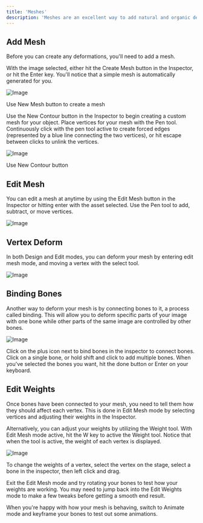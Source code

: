 ```yaml
---
title: 'Meshes'
description: 'Meshes are an excellent way to add natural and organic deformations to raster graphics. Make skin flex, fabric ripple, hair flow, and more.'
---
```


## Add Mesh

Before you can create any deformations, you'll need to add a mesh.

With the image selected, either hit the Create Mesh button in the Inspector, or hit the Enter key. You'll notice that a simple mesh is automatically generated for you.

![Image](/images/editor/manipulating-shapes/3cb11a0f-f2fc-4701-97bd-0f0d06392ce8.webp)

Use New Mesh button to create a mesh

Use the New Contour button in the Inspector to begin creating a custom mesh for your object. Place vertices for your mesh with the Pen tool. Continuously click with the pen tool active to create forced edges (represented by a blue line connecting the two vertices), or hit escape between clicks to unlink the vertices.

![Image](/images/editor/manipulating-shapes/a27c2b17-d3dd-4d09-b779-5bfa02611207.webp)

Use New Contour button

## Edit Mesh

You can edit a mesh at anytime by using the Edit Mesh button in the Inspector or hitting enter with the asset selected. Use the Pen tool to add, subtract, or move vertices.

![Image](/images/editor/manipulating-shapes/b15919d5-888e-42e3-8fbf-7a4aed0beab8.webp)

## Vertex Deform

In both Design and Edit modes, you can deform your mesh by entering edit mesh mode, and moving a vertex with the select tool.

![Image](/images/editor/manipulating-shapes/0f1a8121-b870-4bf3-87ee-ec9931f73e0b.webp)

## Binding Bones

Another way to deform your mesh is by connecting bones to it, a process called binding. This will allow you to deform specific parts of your image with one bone while other parts of the same image are controlled by other bones.

![Image](/images/editor/manipulating-shapes/8c304ac9-5e25-45e7-98e8-203d0976759c.webp)

Click on the plus icon next to bind bones in the inspector to connect bones. Click on a single bone, or hold shift and click to add multiple bones. When you've selected the bones you want, hit the done button or Enter on your keyboard.

## Edit Weights

Once bones have been connected to your mesh, you need to tell them how they should affect each vertex. This is done in Edit Mesh mode by selecting vertices and adjusting their weights in the Inspector.

Alternatively, you can adjust your weights by utilizing the Weight tool. With Edit Mesh mode active, hit the W key to active the Weight tool. Notice that when the tool is active, the weight of each vertex is displayed.

![Image](/images/editor/manipulating-shapes/39a820a9-fde7-47fe-b7e9-b16ef4796b74.webp)

To change the weights of a vertex, select the vertex on the stage, select a bone in the inspector, then left click and drag.

Exit the Edit Mesh mode and try rotating your bones to test how your weights are working. You may need to jump back into the Edit Weights mode to make a few tweaks before getting a smooth end result.

When you're happy with how your mesh is behaving, switch to Animate mode and keyframe your bones to test out some animations.